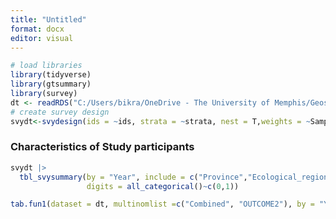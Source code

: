 ```yaml
---
title: "Untitled"
format: docx
editor: visual
---
```


```r
# load libraries
library(tidyverse)
library(gtsummary)
library(survey)
dt <- readRDS("C:/Users/bikra/OneDrive - The University of Memphis/Geospatial modelling/Datasets/Processed data/Cleaned_datasetV1.RDS")
# create survey design
svydt<-svydesign(ids = ~ids, strata = ~strata, nest = T,weights = ~Sampling_wt, data=dt)
```

### Characteristics of Study participants

```r

svydt |> 
  tbl_svysummary(by = "Year", include = c("Province","Ecological_region","Place_of_residence", "Wealth_quintile","agemonths", "Sex", "Mother_education", "husband_edu", "minimumDV", "household_food_security"),
                 digits = all_categorical()~c(0,1))
```

```r

tab.fun1(dataset = dt, multinomlist =c("Combined", "OUTCOME2"), by = "Year" )
```
